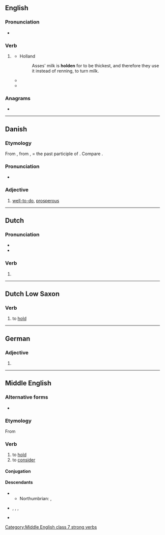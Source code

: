 {{also|Holden}}
==English==

===Pronunciation===
* {{rhymes|en|əʊldən}}

===Verb===
{{head|en|verb form}}

# {{lb|en|archaic}} {{past participle of|en|hold|nocat=1}}
#* Holland
#*: Asses' milk is '''holden''' for to be thickest, and therefore they use it instead of renning, to turn milk.
#* {{quote-book|en|year=1766|author=William Blackstone|title=Commentaries on the Laws of England|passage=The court of sweinmote is to be '''holden''' before the verderors, as judges, by the steward of the swein-mote, thrice in every year, the sweins or freeholders within the forest composing the jury.}}
#* {{quote-book|en|year=1859|author=Charles Dickens|title=A Tale of Two Cities|passage=She was pale and trembling. He came to her relief with a fixed despair of himself, which made the interview unlike any other that could have been '''holden'''.}}

===Anagrams===
* {{anagrams|en|a=dehlno|held on|hondel}}

----

==Danish==

===Etymology===
From {{inh|da|gmq-oda|haldæn}}, from {{inh|da|non|haldinn}}, = the past participle of {{m|non|halda||to hold}}. Compare {{cog|de|gehalten}}.

===Pronunciation===
* {{IPA|da|[ˈhʌlən]}}

===Adjective===
{{da-adj|t|holdne}}

# [[well-to-do]], [[prosperous]]

----

==Dutch==

===Pronunciation===
* {{audio|nl|Nl-holden.ogg|Audio}}
* {{rhymes|nl|ɔldən}}

===Verb===
{{head|nl|verb form}}

# {{nl-verb form of|n=pl|t=past|m=ind+subj|hollen}}

----

==Dutch Low Saxon==

===Verb===
{{head|nds-nl|verb}}

# to [[hold]]

----

==German==

===Adjective===
{{head|de|adjective form}}

# {{de-adj form of|hold}}

----

==Middle English==

===Alternative forms===
* {{alter|enm|halden|halde}}

===Etymology===
{{dercat|enm|gmw-pro|gem-pro|inh=2}}
From {{inh|enm|ang|healdan}}

===Verb===
{{head|enm|verb}}

# to [[hold]]
# to [[consider]]

====Conjugation====
{{enm-conj-st|class=7|hold|held|3s2=holt}}

====Descendants====
* {{desc|en|hold}}
** Northumbrian: {{l|en|hauld}}, {{l|en|haad}}
* {{desc|sco|hald}}, {{l|sco|hauld}}, {{l|sco|haud}}, {{l|sco|had}}
* {{desc|yol|houle}}

[[Category:Middle English class 7 strong verbs]]